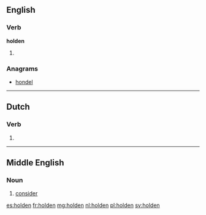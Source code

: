 ==English==

===Verb===
'''holden'''

# {{archaic}} {{past participle of|hold}}

===Anagrams===
* [[hondel#English|hondel]]

----

==Dutch==

===Verb===
{{head|nl}}

# {{nl-verb-form|n=pl|t=past|m=ind+subj|hollen}}

----

==Middle English==
{{attention|enm|not a noun}}

===Noun===
{{head|enm|noun}}

# [[consider]]

[[es:holden]]
[[fr:holden]]
[[mg:holden]]
[[nl:holden]]
[[pl:holden]]
[[sv:holden]]